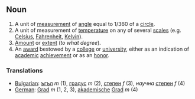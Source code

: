 ==Noun==

# A unit of [[measurement]] of [[angle]] equal to 1/360 of a [[circle]].
# A unit of measurement of [[temperature]] on any of several [[scales]] (e.g. [[Celsius]], [[Fahrenheit]], [[Kelvin]]).
# [[Amount]] or [[extent]] (''to what degree'').
# An [[award]] bestowed by a [[college]] or [[university]], either as an indication of [[academic]] [[achievement]] or as an [[honor]].

===Translations===

*[[Bulgarian]]: [[ъгъл]] ''m'' (1), [[градус]] ''m'' (2), [[степен]] ''f'' (3), ''научна'' [[степен]] ''f'' (4)
*[[German]]: [[Grad]] ''m'' (1, 2, 3), [[akademische]] [[Grad]] ''m'' (4)